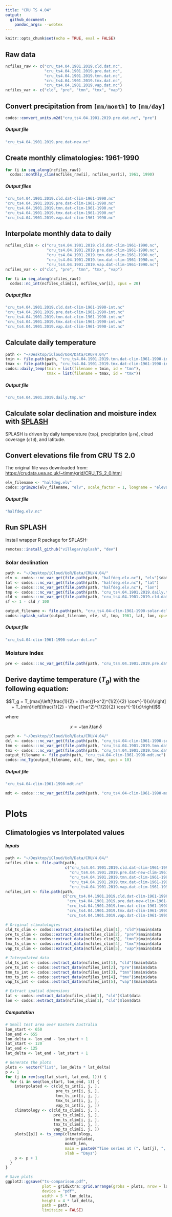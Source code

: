 ```yaml
---
title: "CRU TS 4.04"
output: 
  github_document:
    pandoc_args: --webtex
---
```


```r
knitr::opts_chunk$set(echo = TRUE, eval = FALSE)
```

## Raw data
```r
ncfiles_raw <- c("cru_ts4.04.1901.2019.cld.dat.nc",
                 "cru_ts4.04.1901.2019.pre.dat.nc",
                 "cru_ts4.04.1901.2019.tmn.dat.nc",
                 "cru_ts4.04.1901.2019.tmx.dat.nc",
                 "cru_ts4.04.1901.2019.vap.dat.nc")
ncfiles_var <- c("cld", "pre", "tmn", "tmx", "vap")
```

## Convert precipitation from `[mm/month]` to `[mm/day]`
```r
codos::convert_units.m2d("cru_ts4.04.1901.2019.pre.dat.nc", "pre")
```
##### Output file
```bash
"cru_ts4.04.1901.2019.pre.dat-new.nc"
```

## Create monthly climatologies: 1961-1990
```r
for (i in seq_along(ncfiles_raw))
  codos::monthly_clim(ncfiles_raw[i], ncfiles_var[i], 1961, 1990)
```

##### Output files
```bash
"cru_ts4.04.1901.2019.cld.dat-clim-1961-1990.nc"
"cru_ts4.04.1901.2019.pre.dat-clim-1961-1990.nc"
"cru_ts4.04.1901.2019.tmn.dat-clim-1961-1990.nc"
"cru_ts4.04.1901.2019.tmx.dat-clim-1961-1990.nc"
"cru_ts4.04.1901.2019.vap.dat-clim-1961-1990.nc"
```

## Interpolate monthly data to daily
```r
ncfiles_clim <- c("cru_ts4.04.1901.2019.cld.dat-clim-1961-1990.nc",
                  "cru_ts4.04.1901.2019.pre.dat-clim-1961-1990.nc",
                  "cru_ts4.04.1901.2019.tmn.dat-clim-1961-1990.nc",
                  "cru_ts4.04.1901.2019.tmx.dat-clim-1961-1990.nc",
                  "cru_ts4.04.1901.2019.vap.dat-clim-1961-1990.nc")
ncfiles_var <- c("cld", "pre", "tmn", "tmx", "vap")

for (i in seq_along(ncfiles_raw))
  codos::nc_int(ncfiles_clim[i], ncfiles_var[i], cpus = 20)
```

##### Output files
```bash
"cru_ts4.04.1901.2019.cld.dat-clim-1961-1990-int.nc"
"cru_ts4.04.1901.2019.pre.dat-clim-1961-1990-int.nc"
"cru_ts4.04.1901.2019.tmn.dat-clim-1961-1990-int.nc"
"cru_ts4.04.1901.2019.tmx.dat-clim-1961-1990-int.nc"
"cru_ts4.04.1901.2019.vap.dat-clim-1961-1990-int.nc"
```

## Calculate daily temperature
```r
path <- "~/Desktop/iCloud/UoR/Data/CRU/4.04/"
tmin <- file.path(path, "cru_ts4.04.1901.2019.tmn.dat-clim-1961-1990-int.nc")
tmax <- file.path(path, "cru_ts4.04.1901.2019.tmx.dat-clim-1961-1990-int.nc")
codos::daily_temp(tmin = list(filename = tmin, id = "tmn"),
                  tmax = list(filename = tmax, id = "tmx"))
```

##### Output file
```bash
"cru_ts4.04.1901.2019.daily.tmp.nc"
```

## Calculate solar declination and moisture index with [SPLASH](https://bitbucket.org/labprentice/splash)
SPLASH is driven by daily temperature (`tmp`), precipitation (`pre`), cloud 
coverage (`cld`), and latitude.


## Convert elevations file from CRU TS 2.0
The original file was downloaded from: 
[https://crudata.uea.ac.uk/~timm/grid/CRU_TS_2_0.html](https://crudata.uea.ac.uk/~timm/grid/CRU_TS_2_0.html)

```r
elv_filename <- "halfdeg.elv"
codos::grim2nc(elv_filename, "elv", scale_factor = 1, longname = "elevation")
```
##### Output file
```bash
"halfdeg.elv.nc"
```


## Run SPLASH
Install wrapper R package for SPLASH:
```r
remotes::install_github("villegar/splash", "dev")
```

### Solar declination
```r
path <- "~/Desktop/iCloud/UoR/Data/CRU/4.04/"
elv <- codos:::nc_var_get(file.path(path, "halfdeg.elv.nc"), "elv")$data
lat <- codos:::nc_var_get(file.path(path, "halfdeg.elv.nc"), "lat")
lon <- codos:::nc_var_get(file.path(path, "halfdeg.elv.nc"), "lon")
tmp <- codos:::nc_var_get(file.path(path, "cru_ts4.04.1901.2019.daily.tmp.nc"), "tmp")$data
cld <- codos:::nc_var_get(file.path(path, "cru_ts4.04.1901.2019.cld.dat-clim-1961-1990-int.nc"), "cld")$data
sf <- 1 - cld / 100

output_filename <- file.path(path, "cru_ts4.04-clim-1961-1990-solar-dcl.nc")
codos::splash_solar(output_filename, elv, sf, tmp, 1961, lat, lon, cpus = 20)
```

##### Output file
```bash
"cru_ts4.04-clim-1961-1990-solar-dcl.nc"
```

### Moisture Index
```r
pre <- codos:::nc_var_get(file.path(path, "cru_ts4.04.1901.2019.pre.dat-new-clim-1961-1990-int.nc"), "pre")$data
```

## Derive daytime temperature ($T_g$) with the following equation:
$$T_g = T_{max}\left[\frac{1}{2} +
                         \frac{(1-x^2)^{1/2}}{2} \cos^{-1}{x}\right] +
            T_{min}\left[\frac{1}{2} - \frac{(1-x^2)^{1/2}}{2} \cos^{-1}{x}\right]$$

where

$$x = -\tan\lambda \tan \delta$$

```r
path <- "~/Desktop/iCloud/UoR/Data/CRU/4.04/"
dcl <- codos:::nc_var_get(file.path(path, "cru_ts4.04-clim-1961-1990-solar-dcl.nc"), "dcl")$data
tmn <- codos:::nc_var_get(file.path(path, "cru_ts4.04.1901.2019.tmn.dat-clim-1961-1990-int.nc"), "tmn")$data
tmx <- codos:::nc_var_get(file.path(path, "cru_ts4.04.1901.2019.tmx.dat-clim-1961-1990-int.nc"), "tmx")$data
output_filename <- file.path(path, "cru_ts4.04-clim-1961-1990-mdt.nc")
codos::nc_Tg(output_filename, dcl, tmn, tmx, cpus = 10)
```
##### Output file
```bash
"cru_ts4.04-clim-1961-1990-mdt.nc"
```

```r
mdt <- codos:::nc_var_get(file.path(path, "cru_ts4.04-clim-1961-1990-mdt.nc"), "mdt")$data
```

# Plots
## Climatologies vs Interpolated values
##### Inputs
```r
path <- "~/Desktop/iCloud/UoR/Data/CRU/4.04/"
ncfiles_clim <- file.path(path,
                          c("cru_ts4.04.1901.2019.cld.dat-clim-1961-1990.nc",
                            "cru_ts4.04.1901.2019.pre.dat-new-clim-1961-1990.nc",
                            "cru_ts4.04.1901.2019.tmn.dat-clim-1961-1990.nc",
                            "cru_ts4.04.1901.2019.tmx.dat-clim-1961-1990.nc",
                            "cru_ts4.04.1901.2019.vap.dat-clim-1961-1990.nc"))
ncfiles_int <- file.path(path,
                         c("cru_ts4.04.1901.2019.cld.dat-clim-1961-1990-int.nc",
                           "cru_ts4.04.1901.2019.pre.dat-new-clim-1961-1990-int.nc",
                           "cru_ts4.04.1901.2019.tmn.dat-clim-1961-1990-int.nc",
                           "cru_ts4.04.1901.2019.tmx.dat-clim-1961-1990-int.nc",
                           "cru_ts4.04.1901.2019.vap.dat-clim-1961-1990-int.nc"))

# Original climatologies
cld_ts_clim <- codos::extract_data(ncfiles_clim[1], "cld")$main$data
pre_ts_clim <- codos::extract_data(ncfiles_clim[2], "pre")$main$data
tmn_ts_clim <- codos::extract_data(ncfiles_clim[3], "tmn")$main$data
tmx_ts_clim <- codos::extract_data(ncfiles_clim[4], "tmx")$main$data
vap_ts_clim <- codos::extract_data(ncfiles_clim[5], "vap")$main$data

# Interpolated data
cld_ts_int <- codos::extract_data(ncfiles_int[1], "cld")$main$data
pre_ts_int <- codos::extract_data(ncfiles_int[2], "pre")$main$data
tmn_ts_int <- codos::extract_data(ncfiles_int[3], "tmn")$main$data
tmx_ts_int <- codos::extract_data(ncfiles_int[4], "tmx")$main$data
vap_ts_int <- codos::extract_data(ncfiles_int[5], "vap")$main$data

# Extract spatial dimensions
lat <- codos::extract_data(ncfiles_clim[1], "cld")$lat$data
lon <- codos::extract_data(ncfiles_clim[1], "cld")$lon$data
```

##### Computation
```r
# Small test area over Eastern Australia 
lon_start <- 650
lon_end <- 655
lon_delta <- lon_end - lon_start + 1
lat_start <- 120
lat_end <- 125
lat_delta <- lat_end - lat_start + 1

# Generate the plots
plots <- vector("list", lon_delta * lat_delta)
p <- 1
for (j in rev(seq(lat_start, lat_end, 1))) {
  for (i in seq(lon_start, lon_end, 1)) {
    interpolated <- c(cld_ts_int[i, j, ],
                      pre_ts_int[i, j, ],
                      tmn_ts_int[i, j, ],
                      tmx_ts_int[i, j, ],
                      vap_ts_int[i, j, ])
    climatology <- c(cld_ts_clim[i, j, ],
                     pre_ts_clim[i, j, ],
                     tmn_ts_clim[i, j, ],
                     tmx_ts_clim[i, j, ],
                     vap_ts_clim[i, j, ])
    plots[[p]] <- ts_comp(climatology,
                          interpolated,
                          month_len,
                          main = paste0("Time series at (", lat[j], ", ", lon[i], ")"),
                          xlab = "Days")
    p <- p + 1
  }
}

# Save plots
ggplot2::ggsave("ts-comparison.pdf",
                plot = gridExtra::grid.arrange(grobs = plots, nrow = lat_delta),
                device = "pdf",
                width = 5 * lon_delta,
                height = 4 * lat_delta,
                path = path,
                limitsize = FALSE)
```

<!-- ##### Example output -->
<!-- ![ts_comparison](inst/README-ts-comparison.png) -->
